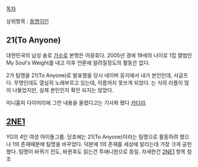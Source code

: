 [[목차]]

상위항목 : [[동명이인]]

== 21(To Anyone) ==
대한민국의 남성 솔로 [[가수]]로 본명은 어광효다.
2005년 경에 19세의 나이로 1집 앨범인 My Soul's Weight를 내고 이후 언론에 알려질정도의 활동은 없다.

2가 팀명을 21(To Anyone)로 발표했을 당시 네이버 등지에서
내가 본인인데, 서글프다. 무명인데도 열심히 노래부르고 있는데, 이름까지 못쓰게 되었다.
는 식의 리플이 많이 나돌았지만, 실제 본인인지 확인 되지는 않았다.

미니홈피 다이어리에 그런 내용을 올렸다고는 기사화 됐다 [[카더라]].


== [[2NE1]] ==
YG의 4인 여성 아이돌그룹. 당초에는 21(To Anyone)이라는 팀명으로 활동하려 했으나 1의 존재때문에 팀명을 바꾸었다. 덕분에 1의 존재를 세상에 알리는데 가장 크게 공헌했다.
팀명이 바뀌기 전도, 바뀐후도 읽는건 투애니원으로 동일.
자세한건 [[2NE1]] 항목 참조
